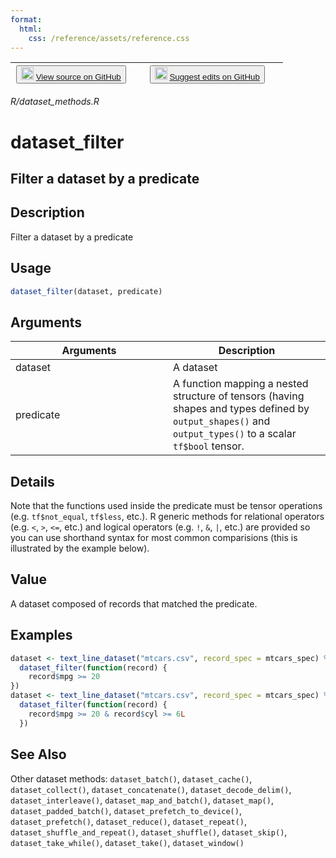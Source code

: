 ```yaml
---
format:
  html:
    css: /reference/assets/reference.css
---
```


| <button class="button"> ![](/reference/assets/GitHub-Mark-32px.png){width="20"} [View source on GitHub](https://github.com/rstudio/tfdatasets//blob/main/R/dataset_methods.R) </button> | <button class="button"> ![](/reference/assets/GitHub-Mark-32px.png){width="20"} [Suggest edits on GitHub](https://github.com/rstudio/tfdatasets//edit/main/R/dataset_methods.R) </button> |
|:------------------------------:|:--------------------------------------:|

*R/dataset_methods.R*

# dataset_filter

## Filter a dataset by a predicate

## Description
Filter a dataset by a predicate 


## Usage
```r
dataset_filter(dataset, predicate) 
```

## Arguments
|Arguments|Description|
|---|---|
| dataset | A dataset |
| predicate | A function mapping a nested structure of tensors (having shapes and types defined by `output_shapes()` and `output_types()` to a scalar `tf$bool` tensor. |

## Details
Note that the functions used inside the predicate must be tensor operations (e.g. `tf$not_equal`, `tf$less`, etc.). R generic methods for relational operators (e.g. `<`, `>`, `<=`, etc.) and logical operators (e.g. `!`, `&`, `|`, etc.) are provided so you can use shorthand syntax for most common comparisions (this is illustrated by the example below). 


## Value
A dataset composed of records that matched the predicate. 


## Examples
```r
dataset <- text_line_dataset("mtcars.csv", record_spec = mtcars_spec) %>% 
  dataset_filter(function(record) { 
    record$mpg >= 20 
}) 
dataset <- text_line_dataset("mtcars.csv", record_spec = mtcars_spec) %>% 
  dataset_filter(function(record) { 
    record$mpg >= 20 & record$cyl >= 6L 
  }) 
```

## See Also
Other dataset methods:  `dataset_batch()`, `dataset_cache()`, `dataset_collect()`, `dataset_concatenate()`, `dataset_decode_delim()`, `dataset_interleave()`, `dataset_map_and_batch()`, `dataset_map()`, `dataset_padded_batch()`, `dataset_prefetch_to_device()`, `dataset_prefetch()`, `dataset_reduce()`, `dataset_repeat()`, `dataset_shuffle_and_repeat()`, `dataset_shuffle()`, `dataset_skip()`, `dataset_take_while()`, `dataset_take()`, `dataset_window()`

